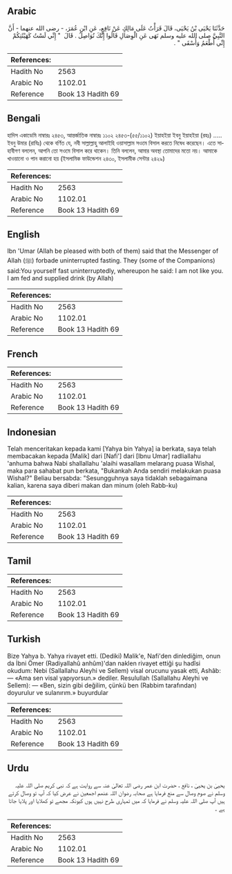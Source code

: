 ## Arabic


<div dir="rtl" lang="ar" style={{fontSize:'larger',backgroundColor:'#f8f9fa',padding:20}}>
حَدَّثَنَا يَحْيَى بْنُ يَحْيَى، قَالَ قَرَأْتُ عَلَى مَالِكٍ عَنْ نَافِعٍ، عَنِ ابْنِ عُمَرَ، - رضى الله عنهما - أَنَّ النَّبِيَّ صلى الله عليه وسلم نَهَى عَنِ الْوِصَالِ قَالُوا إِنَّكَ تُوَاصِلُ ‏.‏ قَالَ ‏ "‏ إِنِّي لَسْتُ كَهَيْئَتِكُمْ إِنِّي أُطْعَمُ وَأُسْقَى ‏"‏ ‏.‏
</div>
<div style={{backgroundColor:'#f8f9fa',padding:20, marginBottom: 10}}><table> <thead> <tr> <th>References:</th> <th></th> </tr> </thead> <tbody><tr><td>Hadith No</td><td>2563</td></tr><tr><td>Arabic No</td><td>1102.01</td></tr><tr><td>Reference</td><td>Book 13 Hadith 69</td></tr></tbody></table></div>

## Bengali


<div dir="ltr" lang="bn" style={{fontSize:'larger',backgroundColor:'#f8f9fa',padding:20}}>
হাদিস একাডেমি নাম্বারঃ ২৪৫৩, আন্তর্জাতিক নাম্বারঃ ১১০২ ২৪৫৩-(৫৫/১১০২) ইয়াহইয়া ইবনু ইয়াহইয়া (রহঃ) ..... ইবনু উমার (রাযিঃ) থেকে বর্ণিত যে, নবী সাল্লাল্লাহু আলাইহি ওয়াসাল্লাম সওমে বিসাল করতে নিষেধ করেছেন। এতে সাহাবীগণ বললেন, আপনি তো সওমে বিসাল করে থাকেন। তিনি বললেন, আমার অবস্থা তোমাদের মতো নয়। আমাকে খাওয়ানো ও পান করানো হয় (ইসলামিক ফাউন্ডেশন ২৪৩০, ইসলামীক সেন্টার ২৪২৯)
</div>
<div style={{backgroundColor:'#f8f9fa',padding:20, marginBottom: 10}}><table> <thead> <tr> <th>References:</th> <th></th> </tr> </thead> <tbody><tr><td>Hadith No</td><td>2563</td></tr><tr><td>Arabic No</td><td>1102.01</td></tr><tr><td>Reference</td><td>Book 13 Hadith 69</td></tr></tbody></table></div>

## English


<div dir="ltr" lang="en" style={{fontSize:'larger',backgroundColor:'#f8f9fa',padding:20}}>
Ibn 'Umar (Allah be pleased with both of them) said that the Messenger of Allah (ﷺ) forbade uninterrupted fasting. They (some of the Companions) said:You yourself fast uninterruptedly, whereupon he said: I am not like you. I am fed and supplied drink (by Allah)
</div>
<div style={{backgroundColor:'#f8f9fa',padding:20, marginBottom: 10}}><table> <thead> <tr> <th>References:</th> <th></th> </tr> </thead> <tbody><tr><td>Hadith No</td><td>2563</td></tr><tr><td>Arabic No</td><td>1102.01</td></tr><tr><td>Reference</td><td>Book 13 Hadith 69</td></tr></tbody></table></div>

## French


<div dir="ltr" lang="fr" style={{fontSize:'larger',backgroundColor:'#f8f9fa',padding:20}}>

</div>
<div style={{backgroundColor:'#f8f9fa',padding:20, marginBottom: 10}}><table> <thead> <tr> <th>References:</th> <th></th> </tr> </thead> <tbody><tr><td>Hadith No</td><td>2563</td></tr><tr><td>Arabic No</td><td>1102.01</td></tr><tr><td>Reference</td><td>Book 13 Hadith 69</td></tr></tbody></table></div>

## Indonesian


<div dir="ltr" lang="id" style={{fontSize:'larger',backgroundColor:'#f8f9fa',padding:20}}>
Telah menceritakan kepada kami [Yahya bin Yahya] ia berkata, saya telah membacakan kepada [Malik] dari [Nafi'] dari [Ibnu Umar] radliallahu 'anhuma bahwa Nabi shallallahu 'alaihi wasallam melarang puasa Wishal, maka para sahabat pun berkata, "Bukankah Anda sendiri melakukan puasa Wishal?" Beliau bersabda: "Sesungguhnya saya tidaklah sebagaimana kalian, karena saya diberi makan dan minum (oleh Rabb-ku)
</div>
<div style={{backgroundColor:'#f8f9fa',padding:20, marginBottom: 10}}><table> <thead> <tr> <th>References:</th> <th></th> </tr> </thead> <tbody><tr><td>Hadith No</td><td>2563</td></tr><tr><td>Arabic No</td><td>1102.01</td></tr><tr><td>Reference</td><td>Book 13 Hadith 69</td></tr></tbody></table></div>

## Tamil


<div dir="ltr" lang="ta" style={{fontSize:'larger',backgroundColor:'#f8f9fa',padding:20}}>

</div>
<div style={{backgroundColor:'#f8f9fa',padding:20, marginBottom: 10}}><table> <thead> <tr> <th>References:</th> <th></th> </tr> </thead> <tbody><tr><td>Hadith No</td><td>2563</td></tr><tr><td>Arabic No</td><td>1102.01</td></tr><tr><td>Reference</td><td>Book 13 Hadith 69</td></tr></tbody></table></div>

## Turkish


<div dir="ltr" lang="tr" style={{fontSize:'larger',backgroundColor:'#f8f9fa',padding:20}}>
Bize Yahya b. Yahya rivayet etti. (Dediki) Malik'e, Nafi'den dinlediğim, onun da İbni Ömer (Radiyallahû anhûm)'dan naklen rivayet ettiği şu hadîsi okudum: Nebi (Sallallahu Aleyhi ve Sellem) visal orucunu yasak etti, Ashâb: — «Ama sen visal yapıyorsun.» dediler. Resulullah (Sallallahu Aleyhi ve Sellem): — «Ben, sizin gibi değilim, çünkü ben (Rabbim tarafından) doyurulur ve sulanırım.» buyurdular
</div>
<div style={{backgroundColor:'#f8f9fa',padding:20, marginBottom: 10}}><table> <thead> <tr> <th>References:</th> <th></th> </tr> </thead> <tbody><tr><td>Hadith No</td><td>2563</td></tr><tr><td>Arabic No</td><td>1102.01</td></tr><tr><td>Reference</td><td>Book 13 Hadith 69</td></tr></tbody></table></div>

## Urdu


<div dir="rtl" lang="ur" style={{fontSize:'larger',backgroundColor:'#f8f9fa',padding:20}}>
یحییٰ بن یحییٰ ، نافع ، حضرت ابن عمر رضی اللہ تعالیٰ عنہ سے روایت ہے کہ نبی کریم صلی اللہ علیہ وسلم نے صوم وصال سے منع فرمایا ہے صحابہ رضوان اللہ عنھم اجمعین نے عرض کیا کہ آپ تو وصال کرتے ہیں آپ صلی اللہ علیہ وسلم نے فرمایا کہ میں تمہاری طرح نہیں ہوں کیونکہ مجھے تو کھلایا اور پلایا جاتا ہے ۔
</div>
<div style={{backgroundColor:'#f8f9fa',padding:20, marginBottom: 10}}><table> <thead> <tr> <th>References:</th> <th></th> </tr> </thead> <tbody><tr><td>Hadith No</td><td>2563</td></tr><tr><td>Arabic No</td><td>1102.01</td></tr><tr><td>Reference</td><td>Book 13 Hadith 69</td></tr></tbody></table></div>